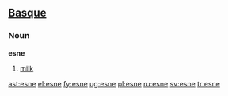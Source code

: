 ==[[Basque]]==

===Noun===
'''esne'''

# [[milk]]

[[ast:esne]]
[[el:esne]]
[[fy:esne]]
[[ug:esne]]
[[pl:esne]]
[[ru:esne]]
[[sv:esne]]
[[tr:esne]]